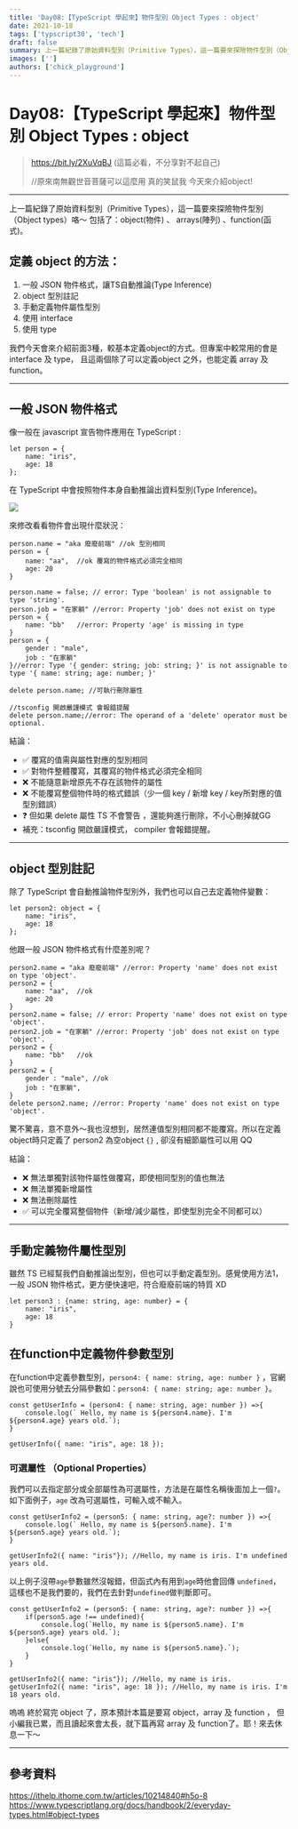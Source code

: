 ```yaml
---
title: 'Day08:【TypeScript 學起來】物件型別 Object Types : object'
date: 2021-10-18
tags: ['typscript30', 'tech']
draft: false
summary: 上一篇紀錄了原始資料型別（Primitive Types），這一篇要來探險物件型別（Object types）咯～
images: ['']
authors: ['chick_playground']
---
```


# Day08:【TypeScript 學起來】物件型別 Object Types : object

> https://bit.ly/2XuVqBJ (這篇必看，不分享對不起自己)
>
> //原來南無觀世音菩薩可以這麼用 真的笑鼠我 今天來介紹object!

---

上一篇紀錄了原始資料型別（Primitive Types），這一篇要來探險物件型別（Object types）咯～ 包括了：object(物件) 、 arrays(陣列) 、function(函式)。

## 定義 object 的方法：

1. 一般 JSON 物件格式，讓TS自動推論(Type Inference)
2. object 型別註記
3. 手動定義物件屬性型別
4. 使用 interface
5. 使用 type

我們今天會來介紹前面3種，較基本定義object的方式。但專案中較常用的會是 interface 及 type， 且這兩個除了可以定義object 之外，也能定義 array 及 function。

---

## 一般 JSON 物件格式

像一般在 javascript 宣告物件應用在 TypeScript :

```typescript=
let person = {
    name: "iris",
    age: 18
};
```

在 TypeScript 中會按照物件本身自動推論出資料型別(Type Inference)。

![](https://i.imgur.com/nPapJa9.png)

來修改看看物件會出現什麼狀況：

```typescript=
person.name = "aka 廢廢前端" //ok 型別相同
person = {
    name: "aa",  //ok 覆寫的物件格式必須完全相同
    age: 20
}

person.name = false; // error: Type 'boolean' is not assignable to type 'string'.
person.job = "在家躺" //error: Property 'job' does not exist on type
person = {
    name: "bb"   //error: Property 'age' is missing in type
}
person = {
    gender : "male",
    job : "在家躺"
}//error: Type '{ gender: string; job: string; }' is not assignable to type '{ name: string; age: number; }'

delete person.name; //可執行刪除屬性

//tsconfig 開啟嚴謹模式 會報錯提醒
delete person.name;//error: The operand of a 'delete' operator must be optional.
```

結論：

- ✅ 覆寫的值需與屬性對應的型別相同
- ✅ 對物件整體覆寫，其覆寫的物件格式必須完全相同
- ❌ 不能隨意新增原先不存在該物件的屬性
- ❌ 不能覆寫整個物件時的格式錯誤（少一個 key / 新增 key / key所對應的值型別錯誤）
- ❓ 但如果 delete 屬性 TS 不會警告 ，還能夠進行刪除，不小心刪掉就GG
- 補充：tsconfig 開啟嚴謹模式， compiler 會報錯提醒。

---

## object 型別註記

除了 TypeScript 會自動推論物件型別外，我們也可以自己去定義物件變數：

```typescript=
let person2: object = {
    name: "iris",
    age: 18
};
```

他跟一般 JSON 物件格式有什麼差別呢？

```typescript=
person2.name = "aka 廢廢前端" //error: Property 'name' does not exist on type 'object'.
person2 = {
    name: "aa",  //ok
    age: 20
}
person2.name = false; // error: Property 'name' does not exist on type 'object'.
person2.job = "在家躺" //error: Property 'job' does not exist on type 'object'.
person2 = {
    name: "bb"   //ok
}
person2 = {
    gender : "male", //ok
    job : "在家躺",
}
delete person2.name; //error: Property 'name' does not exist on type 'object'.
```

驚不驚喜，意不意外～我也沒想到，居然連值型別相同都不能覆寫。所以在定義object時只定義了 person2 為空object `{}` , 卻沒有細節屬性可以用 QQ

結論：

- ❌ 無法單獨對該物件屬性做覆寫，即使相同型別的值也無法
- ❌ 無法單獨新增屬性
- ❌ 無法刪除屬性
- ✅ 可以完全覆寫整個物件（新增/減少屬性，即使型別完全不同都可以）

---

## 手動定義物件屬性型別

雖然 TS 已經幫我們自動推論出型別，但也可以手動定義型別。感覺使用方法1，一般 JSON 物件格式，更方便快速吧，符合廢廢前端的特質 XD

```javascript=
let person3 : {name: string, age: number} = {
    name: "iris",
    age: 18
}
```

## 在function中定義物件參數型別

在function中定義參數型別，`person4: { name: string, age: number }` ，官網說也可使用分號去分隔參數如：`person4: { name: string; age: number }`。

```javascript=
const getUserInfo = (person4: { name: string, age: number }) =>{
    console.log(` Hello, my name is ${person4.name}. I'm ${person4.age} years old.`);
}

getUserInfo({ name: "iris", age: 18 });
```

### 可選屬性 （Optional Properties）

我們可以去指定部分或全部屬性為可選屬性，方法是在屬性名稱後面加上一個`?`。如下面例子，`age` 改為可選屬性，可輸入或不輸入。

```javascript=
const getUserInfo2 = (person5: { name: string, age?: number }) =>{
    console.log(` Hello, my name is ${person5.name}. I'm ${person5.age} years old.`);
}

getUserInfo2({ name: "iris"}); //Hello, my name is iris. I'm undefined years old.
```

以上例子沒帶`age`參數雖然沒報錯，但函式內有用到`age`時他會回傳 `undefined`， 這樣也不是我們要的，我們在去針對`undefined`做判斷即可。

```typescript=
const getUserInfo2 = (person5: { name: string, age?: number }) =>{
    if(person5.age !== undefined){
        console.log(`Hello, my name is ${person5.name}. I'm ${person5.age} years old.`);
    }else{
        console.log(`Hello, my name is ${person5.name}.`);
    }
}

getUserInfo2({ name: "iris"}); //Hello, my name is iris.
getUserInfo2({ name: "iris", age: 18 }); //Hello, my name is iris. I'm 18 years old.
```

嗚嗚 終於寫完 object 了，原本預計本篇是要寫 object，array 及 function ， 但小編我已累，而且讀起來會太長，就下篇再寫 array 及 function了。耶！來去休息一下～

---

## 參考資料

https://ithelp.ithome.com.tw/articles/10214840#h5o-8
https://www.typescriptlang.org/docs/handbook/2/everyday-types.html#object-types

